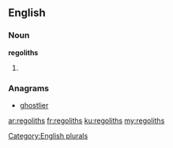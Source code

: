 ==English==

===Noun===
'''regoliths'''

# {{plural of|regolith}}

===Anagrams===
* [[ghostlier#English|ghostlier]]

[[Category:English plurals]]

[[ar:regoliths]]
[[fr:regoliths]]
[[ku:regoliths]]
[[my:regoliths]]